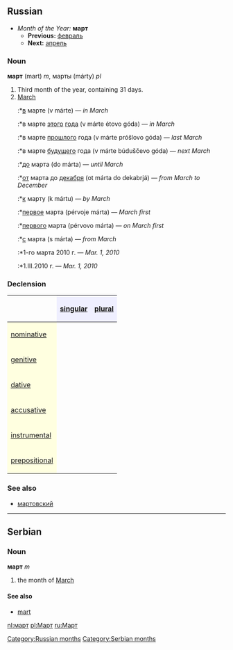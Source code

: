 [[Category:Russian months]]
==Russian==
*''Month of the Year:'' '''март'''
**'''Previous:''' [[февраль]]
**'''Next:''' [[апрель]]

===Noun===
'''март''' (mart) ''m'', марты (márty) ''pl''

#Third month of the year, containing 31 days.
#[[March]]
#:*[[в]] марте (v márte) — ''in March''
#:*в марте [[этот|этого]] [[год|года]] (v márte étovo góda) — ''in March''
#:*в марте [[прошлый|прошлого]] года (v márte próšlovo góda) — ''last March''
#:*в марте [[будущий|будущего]] года (v márte búduščevo góda) — ''next March''
#:*[[до]] марта (do márta) — ''until March''
#:*[[от]] марта до [[декабрь|декабря]] (ot márta do dekabrjá) — ''from March to December''
#:*[[к]] марту (k mártu) — ''by March''
#:*[[первый|первое]] марта (pérvoje márta) — ''March first''
#:*[[первый|первого]] марта (pérvovo márta) — ''on March first''
#:*[[с]] марта (s márta) — ''from March''
#:*1-го марта 2010 г. — ''Mar. 1, 2010''
#:*1.III.2010 г. — ''Mar. 1, 2010''

===Declension===
{| border="1" cellpadding="4" cellspacing="0"
!
! style="background-color: #EFEFFF" align="center"|[[singular]]
! style="background-color: #EFEFFF" align="center"|[[plural]]
|-
! style="background-color: #FFFFE0" align="left"|[[nominative case|nominative]]
| align="center"|{{Unicode|март}}
| align="center"|{{Unicode|ма́рты}}
|-
! style="background-color: #FFFFE0" align="left"|[[genitive case|genitive]]
| align="center"|{{Unicode|ма́рта}}
| align="center"|{{Unicode|ма́ртов}}
|-
! style="background-color: #FFFFE0" align="left"|[[dative case|dative]]
| align="center"|{{Unicode|ма́рту}}
| align="center"|{{Unicode|ма́ртам}}
|-
! style="background-color: #FFFFE0" align="left"|[[accusative case|accusative]]
| align="center"|{{Unicode|март}}
| align="center"|{{Unicode|ма́рты}}
|-
! style="background-color: #FFFFE0" align="left"|[[instrumental case|instrumental]]
| align="center"|{{Unicode|ма́ртом}}
| align="center"|{{Unicode|ма́ртами}}
|-
! style="background-color: #FFFFE0" align="left"|[[prepositional case|prepositional]]
| align="center"|{{Unicode|о ма́рте}}
| align="center"|{{Unicode|о ма́ртах}}
|}

===See also===
*[[мартовский]]


----

==Serbian==
===Noun===
'''март''' ''m''
#the month of [[March]]
====See also====
*[[mart]]
[[Category:Serbian months]]

[[nl:март]]
[[pl:Март]]
[[ru:Март]]